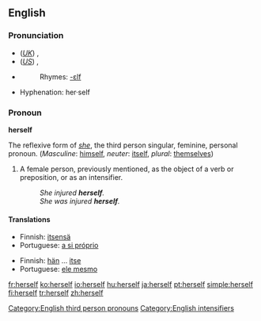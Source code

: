 ==English==

{{rank|passed|true|friend|293|herself|year|dear|high}}

===Pronunciation===
*(''[[Received Pronunciation|UK]]'') {{IPA|/hɜːˈsɛlf/}}, {{SAMPA|/h3:"sElf/}}
*(''[[General American|US]]'') {{IPA|/hɝˈsɛlf/}}, {{SAMPA|/h3`s"Elf/}}
*{{audio|en-us-herself.ogg|Audio (US)}}
*:Rhymes: [[Rhymes:English:-ɛlf|-ɛlf]]
*Hyphenation: her·self

===Pronoun===
'''herself'''

The reflexive form of ''[[she]]'', the third person singular, feminine, personal pronoun. (''Masculine'': [[himself]], ''neuter'': [[itself]], ''plural'': [[themselves]])

# A female person, previously mentioned, as the object of a verb or preposition, or as an intensifier.
#:''She injured '''herself'''.''
#:''She was injured '''herself'''.''

====Translations====
{{trans-top|(as object)}}
*Finnish: [[itsensä]]
*Portuguese: [[a si próprio]]
{{trans-bottom}}

{{trans-top|(as intensifier)}}
*Finnish: [[hän]] ... [[itse]]
*Portuguese: [[ele mesmo]]
{{trans-bottom}}

[[Category:English third person pronouns]]
[[Category:English intensifiers]]

[[fr:herself]]
[[ko:herself]]
[[io:herself]]
[[hu:herself]]
[[ja:herself]]
[[pt:herself]]
[[simple:herself]]
[[fi:herself]]
[[tr:herself]]
[[zh:herself]]